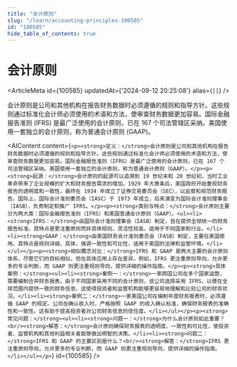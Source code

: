 ```yaml
---
title: "会计原则"
slug: "/learn/accounting-principles-100585"
id: "100585"
hide_table_of_contents: true
---
```



# 会计原则

<ArticleMeta id={100585} updatedAt={'2024-09-12 20:25:08'} alias={`[]`} />
<div className='border-solid border-b border-t-0 my-4 border-[var(--ifm-color-gray-300)]' />

会计原则是公司和其他机构在报告财务数据时必须遵循的规则和指导方针。这些规则通过标准化会计师必须使用的术语和方法，使审查财务数据更加容易。国际金融报告准则 (IFRS) 是最广泛使用的会计原则，已在 167 个司法管辖区采纳。美国使用一套独立的会计原则，称为普通会计原则 (GAAP)。

<AIContent content={`<p><strong>定义：</strong>会计原则是公司和其他机构在报告财务数据时必须遵循的规则和指导方针。这些规则通过标准化会计师必须使用的术语和方法，使审查财务数据更加容易。国际金融报告准则（IFRS）是最广泛使用的会计原则，已在 167 个司法管辖区采纳。美国使用一套独立的会计原则，称为普通会计原则（GAAP）。</p><p><strong>起源：</strong>会计原则的起源可以追溯到 19 世纪末和 20 世纪初，当时工业革命带来了企业规模的扩大和财务报告需求的增加。1929 年大萧条后，美国政府开始重视财务报告的透明度和一致性，最终在 1934 年成立了证券交易委员会（SEC），以监督和规范财务报告。国际上，国际会计准则委员会（IASC）于 1973 年成立，后来演变为国际会计准则理事会（IASB），负责制定和推广 IFRS。</p><p><strong>类别与特点：</strong>会计原则主要分为两大类：国际金融报告准则（IFRS）和美国普通会计原则（GAAP）。<ul><li><strong>IFRS：</strong>由国际会计准则理事会（IASB）制定，旨在提供全球统一的财务报告标准。其特点是更注重原则而非具体规则，灵活性较高，适用于不同国家和行业。</li><li><strong>GAAP：</strong>由美国财务会计准则委员会（FASB）制定，主要在美国使用。其特点是规则详细、具体，强调一致性和可比性，适用于美国的法律和监管环境。</li></ul></p><p><strong>相似概念对比：</strong>IFRS 和 GAAP 是两大主要的会计原则体系，尽管它们的目标相似，但在具体应用上存在差异。例如，IFRS 更注重原则导向，允许更多的专业判断，而 GAAP 则更注重规则导向，提供详细的操作指南。</p><p><strong>具体案例：</strong><ul><li><strong>案例一：</strong>一家跨国公司在多个国家运营，需要编制合并财务报表。由于不同国家采用不同的会计原则，该公司选择采用 IFRS，以便在全球范围内提供一致的财务信息。这使得投资者和监管机构能够更容易地理解和比较公司的财务状况。</li><li><strong>案例二：</strong>一家美国公司在编制年度财务报表时，必须遵循 GAAP 的规定。公司在确认收入时，严格按照 GAAP 的收入确认标准，确保财务报表的准确性和一致性。这有助于提高投资者对公司财务信息的信任度。</li></ul></p><p><strong>常见问题：</strong><ul><li><strong>问题一：</strong>为什么会计原则如此重要？<br/><strong>解答：</strong>会计原则确保财务报表的透明度、一致性和可比性，使投资者、监管机构和其他利益相关者能够做出明智的决策。</li><li><strong>问题二：</strong>IFRS 和 GAAP 的主要区别是什么？<br/><strong>解答：</strong>IFRS 更注重原则导向，允许更多的专业判断，而 GAAP 则更注重规则导向，提供详细的操作指南。</li></ul></p>`} id={100585} />
